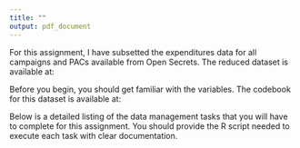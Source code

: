 ---
title: ""
output: pdf_document
---

\begin{center}
{\Large{\textbf{Problem Set 1}}} \\
\vspace{4 bp}
Due January 23, 10:00 AM (Before Class) \\
\end{center}

\section*{Instructions}
\begin{enumerate}
\item The following questions should each be answered within an R script. Be sure to provide many comments in the script to facilitate grading. Undocumented code will not be graded. Once your script is finished, please email Dominique at dlockett@wustl.edu.
\item You may work in teams, but each student should develop their own R script. To be clear, there should be no copy and paste. Each keystroke in the assignment should be your own.
\item If you have any questions regarding the Problem Set, contact the TA or use her office hours.
\item For students new to programming, this may take a while. Get started.
\end{enumerate}

\section*{Working with data in R}
For this assignment, I have subsetted the expenditures data for all campaigns and PACs available from Open Secrets. The reduced dataset is available at:

\noindent \url{https://www.dropbox.com/s/z6gw9lvve6jogi5/Expends2002.txt}

\noindent Before you begin, you should get familiar with the variables. The codebook for this dataset is available at:

\noindent \url{http://www.opensecrets.org/resources/datadictionary/Data%20Dictionary%20Expenditures.htm}

\noindent Below is a detailed listing of the data management tasks that you will have to complete for this assignment. You should provide the R script needed to execute each task with clear documentation.

\begin{enumerate}
\item Open the dataset as a dataframe. This dataframe should have the following properties: a) The column names should match the column names in the original dataset. b) The row names should correspond to the variable \texttt{ID} in the original dataset.
\item Change the variable name \texttt{TransID} to \texttt{Useless}.
\item Remove the variables \texttt{Useless}, and \texttt{Source} from the dataframe.
\item Change the variable \texttt{EntType} to a factor. How many levels does this variable have?  
\item The variable \texttt{State} contains several obvious errors, as it includes non-existent state codes. 
 \begin{itemize}
  \item Identify observations that have non-existent state codes. 
  \item Write a script to recode these observations. Use the additional information in the dataset (candidate name, city, zip code) to correctly identify each state.
 \end{itemize}

\item Remove all observations from the dataset where the variable \texttt{State} is missing.  Report the number of observations after removing missing values.
\item Change the variable \texttt{Zip} into a numeric. Be sure to document what you do with missing cases. What is the mean of this variable?
\item Create new variables that contain the following information (you will be making several variables), and answer the questions: 
\begin{itemize}
\item The number of words in the \texttt{Descrip} variable. What is the median value of this new variable?
\item A variable containing the numeric portion of \texttt{CRPFilerid}. This variable should be of length 8 for all observations. What is the number of unique values of this variable? 
\item A vector containing the first four digits of \texttt{Zip}. What is the most frequent value of this vector?
\item A boolean indicating whether the \texttt{Descrip} variable contains the word ``Communications'' REGARDLESS OF CAPITALIZATION. Report the number of \texttt{TRUE} values in this boolean. 
\item A variable indicating that either \texttt{CRPFilerid} is ``N'' or that BOTH \texttt{Amount} is greater than 500 and \texttt{Descrip} is non-missing. Report the number of \texttt{TRUE} values. 
\item EXTRA CREDIT: A variable that provides the most common letter in the \texttt{Descrip} variable.
\end{itemize}

\item Write a script that subsets the data by state, and writes out a unique CSV file for each subset, where each file has a unique (and meaningful) name (hint: look at by() function).
\end{enumerate}

